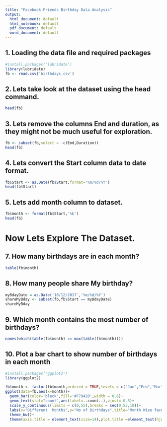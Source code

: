 ```yaml
---
title: "Facebook Friends Birthday Data Analysis"
output:
  html_document: default
  html_notebook: default
  pdf_document: default
  word_document: default
---
```


## 1. Loading the data file and required packages
```r
#install.packages('lubridate')
library(lubridate)
fb <- read.csv('birthdays.csv')
```

## 2. Lets take look at the dataset using the head command.
```r
head(fb)
```

## 3. Lets remove the columns End and duration, as they might not be much useful for exploration.
```r
fb <- subset(fb,select = -c(End,Duration))
head(fb)
```

## 4. Lets convert the Start column data to date format.
```r
fb$Start <- as.Date(fb$Start,format='%m/%d/%Y')
head(fb$Start)
```

## 5. Lets add month column to dataset.
```r
fb$month <- format(fb$Start,'%b')
head(fb)
```

# Now Lets Explore The Dataset.

## 7. How many birthdays are in each month?
```r
table(fb$month)
```

## 8. How many people share My birthday?
```r
myBdayDate = as.Date('10/12/2017','%m/%d/%Y')
shareMyBday <- subset(fb,fb$Start == myBdayDate)
shareMyBday
```

## 9. Which month contains the most number of birthdays?
```r
names(which(table(fb$month) == max(table(fb$month))))
```

## 10. Plot a bar chart to show number of birthdays in each month
```r
#install.packages("ggplot2")
library(ggplot2)
```



```r
fb$month <- factor(fb$month,ordered = TRUE,levels = c("Jan","Feb","Mar","Apr","May","Jun","Jul","Aug","Sep","Oct","Nov","Dec"))
ggplot(data=fb,aes(x=month))+
  geom_bar(color='black',fill='#F79420',width = 0.6)+
  geom_text(stat="count",aes(label=..count..),vjust=-0.8)+
  scale_y_continuous(limits = c(0,55),breaks = seq(0,55,10))+
  labs(x="Different  Months",y="No of Birthdays",title="Month Wise facebook Birthdays Distribution.")+
  theme_bw()+
  theme(axis.title = element_text(size=14),plot.title =element_text(hjust=0.5,size =14,face="bold"))
```


